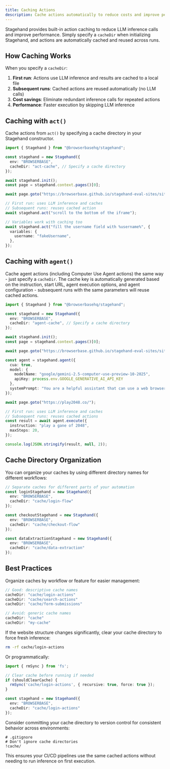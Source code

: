```yaml
---
title: Caching Actions
description: Cache actions automatically to reduce costs and improve performance
---
```


Stagehand provides built-in action caching to reduce LLM inference calls and improve performance. Simply specify a `cacheDir` when initializing Stagehand, and actions are automatically cached and reused across runs.

## How Caching Works

When you specify a `cacheDir`:
1. **First run**: Actions use LLM inference and results are cached to a local file
2. **Subsequent runs**: Cached actions are reused automatically (no LLM calls)
3. **Cost savings**: Eliminate redundant inference calls for repeated actions
4. **Performance**: Faster execution by skipping LLM inference

## Caching with `act()`

Cache actions from `act()` by specifying a cache directory in your Stagehand constructor.

```typescript
import { Stagehand } from "@browserbasehq/stagehand";

const stagehand = new Stagehand({
  env: "BROWSERBASE",
  cacheDir: "act-cache", // Specify a cache directory
});

await stagehand.init();
const page = stagehand.context.pages()[0];

await page.goto("https://browserbase.github.io/stagehand-eval-sites/sites/iframe-same-proc-scroll/");

// First run: uses LLM inference and caches
// Subsequent runs: reuses cached action
await stagehand.act("scroll to the bottom of the iframe");

// Variables work with caching too
await stagehand.act("fill the username field with %username%", {
  variables: {
    username: "fakeUsername",
  },
});
```

## Caching with `agent()`

Cache agent actions (including Computer Use Agent actions) the same way - just specify a `cacheDir`. The cache key is automatically generated based on the instruction, start URL, agent execution options, and agent configuration - subsequent runs with the same parameters will reuse cached actions.

```typescript
import { Stagehand } from "@browserbasehq/stagehand";

const stagehand = new Stagehand({
  env: "BROWSERBASE",
  cacheDir: "agent-cache", // Specify a cache directory
});

await stagehand.init();
const page = stagehand.context.pages()[0];

await page.goto("https://browserbase.github.io/stagehand-eval-sites/sites/drag-drop/");

const agent = stagehand.agent({
  cua: true,
  model: {
    modelName: "google/gemini-2.5-computer-use-preview-10-2025",
    apiKey: process.env.GOOGLE_GENERATIVE_AI_API_KEY
  },
  systemPrompt: "You are a helpful assistant that can use a web browser.",
});

await page.goto("https://play2048.co/");

// First run: uses LLM inference and caches
// Subsequent runs: reuses cached actions
const result = await agent.execute({
  instruction: "play a gane of 2048",
  maxSteps: 20,
});

console.log(JSON.stringify(result, null, 2));
```

## Cache Directory Organization

You can organize your caches by using different directory names for different workflows:

```typescript
// Separate caches for different parts of your automation
const loginStagehand = new Stagehand({
  env: "BROWSERBASE",
  cacheDir: "cache/login-flow"
});

const checkoutStagehand = new Stagehand({
  env: "BROWSERBASE",
  cacheDir: "cache/checkout-flow"
});

const dataExtractionStagehand = new Stagehand({
  env: "BROWSERBASE",
  cacheDir: "cache/data-extraction"
});
```

## Best Practices

<AccordionGroup>

<Accordion title="Use descriptive cache directories">
Organize caches by workflow or feature for easier management:

```typescript
// Good: descriptive cache names
cacheDir: "cache/login-actions"
cacheDir: "cache/search-actions"
cacheDir: "cache/form-submissions"

// Avoid: generic cache names
cacheDir: "cache"
cacheDir: "my-cache"
```
</Accordion>

<Accordion title="Clear cache when DOM changes">
If the website structure changes significantly, clear your cache directory to force fresh inference:

```bash
rm -rf cache/login-actions
```

Or programmatically:

```typescript
import { rmSync } from 'fs';

// Clear cache before running if needed
if (shouldClearCache) {
  rmSync('cache/login-actions', { recursive: true, force: true });
}

const stagehand = new Stagehand({
  env: "BROWSERBASE",
  cacheDir: "cache/login-actions"
});
```
</Accordion>

<Accordion title="Commit cache for CI/CD">
Consider committing your cache directory to version control for consistent behavior across environments:

```gitignore
# .gitignore
# Don't ignore cache directories
!cache/
```

This ensures your CI/CD pipelines use the same cached actions without needing to run inference on first execution.
</Accordion>

</AccordionGroup>